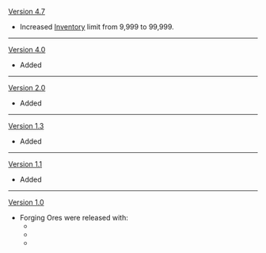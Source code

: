{{Change History/Header}}
[[Version 4.7]]
* Increased [[Inventory]] limit from 9,999 to 99,999.
----
[[Version 4.0]]
* Added {{Item|Condessence Crystal}}
----
[[Version 2.0]]
* Added {{Item|Amethyst Lump}}
----
[[Version 1.3]]
* Added {{Item|Starsilver}}
----
[[Version 1.1]]
* Added {{Item|Magical Crystal Chunk}}
----
[[Version 1.0]]
* Forging Ores were released with:
** {{Item|Crystal Chunk}}
** {{Item|Iron Chunk}}
** {{Item|White Iron Chunk}}